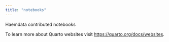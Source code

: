 ```yaml
---
title: "notebooks"
---
```


Haemdata contributed notebooks

To learn more about Quarto websites visit <https://quarto.org/docs/websites>.
